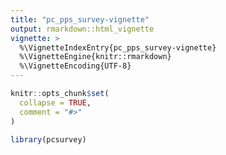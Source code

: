 ```yaml
---
title: "pc_pps_survey-vignette"
output: rmarkdown::html_vignette
vignette: >
  %\VignetteIndexEntry{pc_pps_survey-vignette}
  %\VignetteEngine{knitr::rmarkdown}
  %\VignetteEncoding{UTF-8}
---
```


```r
knitr::opts_chunk$set(
  collapse = TRUE,
  comment = "#>"
)
```

```r
library(pcsurvey)
```
